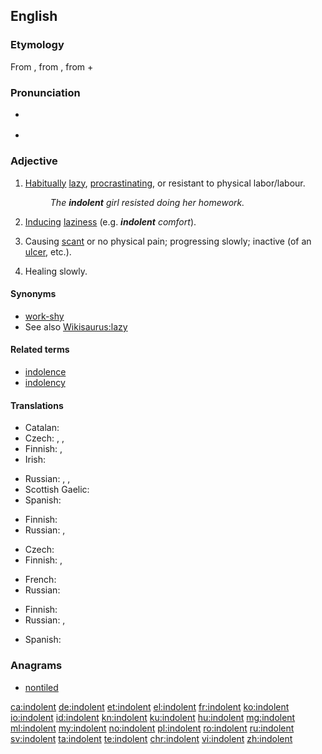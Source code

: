 {{was wotd|2008|December|18}}
==English==

===Etymology===
From {{etyl|fr|en}} {{term|indolent|lang=fr}}, from {{etyl|la|en}} {{term|indolentem|lang=la}}, from {{term|in-||not|lang=la}} + {{term/t|la|dolēns||pain}}

===Pronunciation===
* {{a|UK|US}} {{IPA|/ˈɪn.dəl.ənt/}}
* {{audio|en-us-indolent.ogg|Audio (US)}}

===Adjective===
{{en-adj}}

# [[habitually|Habitually]] [[lazy]], [[procrastinate|procrastinating]], or resistant to physical labor/labour.
#: ''The '''indolent''' girl resisted doing her homework.''
# [[induce|Inducing]] [[laziness]] (e.g. '''''indolent''' comfort'').
# {{context|medicine|lang=en}} Causing [[scant]] or no physical pain; progressing slowly; inactive (of an [[ulcer]], etc.).
# {{context|medicine|lang=en}} Healing slowly.

====Synonyms====
* [[work-shy]]
* See also [[Wikisaurus:lazy]]

====Related terms====
* [[indolence]]
* [[indolency]]

====Translations====
{{trans-top|habitually lazy}}
* Catalan: {{t+|ca|indolent}}
* Czech: {{t|cs|lhostejný|m}}, {{t+|cs|líný|m}}, {{t|cs|indolentní|m}}
* Finnish: {{t+|fi|saamaton}}, {{t+|fi|veltto}}
* Irish: {{t|ga|sácráilte}}
{{trans-mid}}
* Russian: {{t+|ru|ленивый|tr=lenívyj}}, {{t+|ru|праздный|tr=prázdnyj}}, {{t+|ru|бездеятельный|tr=bezdéjatelʹnyj}}
* Scottish Gaelic: {{t|gd|leisg}}
* Spanish: {{t|es|indolente}}
{{trans-bottom}}

{{trans-top|inducing laziness}}
* Finnish: {{t|fi|veltostuttava}}
* Russian: {{t|ru|[[способствовать|способствующий]] [[праздность|праздности]]|tr=sposóbstvujuščij prázdnosti|sc=Cyrl}}, {{t|ru|разнеживающий|tr=raznéživajuščij|sc=Cyrl}}
{{trans-mid}}
{{trans-bottom}}

{{trans-top|medicine: causing scant or no physical pain}}
* Czech: {{t|cs|nebolestivý|m}}
* Finnish: {{t|fi|indolentti}}, {{t+|fi|kivuton}}
{{trans-mid}}
* French: {{t+|fr|indolent}}
* Russian: {{t+|ru|безболе́зненный|sc=Cyrl}}
{{trans-bottom}}

{{trans-top|medicine: healing slowly}}
* Finnish: {{t|fi|itsepintainen}}
* Russian: {{t|ru|[[медленно]] [[заживать|заживающий]]|tr=médlenno zaživájuščij|sc=Cyrl}}, {{t+|ru|вялотеку́щий|sc=Cyrl}}
{{trans-mid}}
* Spanish: {{t|es|indolente}}
{{trans-bottom}}

===Anagrams===
* [[nontiled#English|nontiled]]

[[ca:indolent]]
[[de:indolent]]
[[et:indolent]]
[[el:indolent]]
[[fr:indolent]]
[[ko:indolent]]
[[io:indolent]]
[[id:indolent]]
[[kn:indolent]]
[[ku:indolent]]
[[hu:indolent]]
[[mg:indolent]]
[[ml:indolent]]
[[my:indolent]]
[[no:indolent]]
[[pl:indolent]]
[[ro:indolent]]
[[ru:indolent]]
[[sv:indolent]]
[[ta:indolent]]
[[te:indolent]]
[[chr:indolent]]
[[vi:indolent]]
[[zh:indolent]]